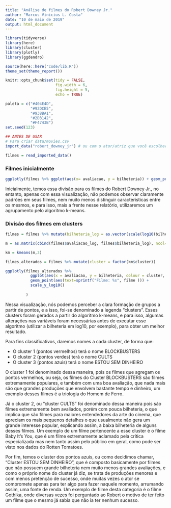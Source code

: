 ```yaml
---
title: "Análise de filmes do Robert Downey Jr."
author: "Marcus Vinicius L. Costa"
date: "10 de maio de 2019"
output: html_document
---
```


```r
library(tidyverse)
library(here)
library(cluster)
library(plotly)
library(ggdendro)

source(here::here("code/lib.R"))
theme_set(theme_report())

knitr::opts_chunk$set(tidy = FALSE,
                      fig.width = 6,
                      fig.height = 5,
                      echo = TRUE)

paleta = c("#404E4D",
           "#92DCE5",
           "#938BA1",
           "#2D3142",
           "#F4743B")
set.seed(123)
```


```r
## ANTES DE USAR
# Para criar data/movies.csv
import_data("robert_downey_jr") # ou com o ator/atriz que você escolher
```

```r
filmes = read_imported_data()
```

### Filmes inicialmente

```r
ggplotly(filmes %>% ggplot(aes(x= avaliacao, y = bilheteria)) + geom_point())
```

Inicialmente, temos essa divisão para os filmes do Robert Downey Jr., no entanto, apenas com essa visualização, não podemos observar claramente padrões em seus filmes, nem muito menos distinguir caracteristicas entre os mesmos, e para isso, mais a frente nesse relatório, utilizaremos um agrupamento pelo algoritmo k-means.


### Divisão dos filmes em clusters

```r

filmes = filmes %>% mutate(bilheteria_log = as.vector(scale(log10(bilheteria))), avaliacao_log = as.vector(scale(avaliacao)))

m = as.matrix(cbind(filmes$avaliacao_log, filmes$bilheteria_log), ncol=2)

km = kmeans(m,3)


```


```r
filmes_alterados = filmes %>% mutate(cluster = factor(km$cluster))

ggplotly(filmes_alterados %>% 
           ggplot(aes(x = avaliacao, y = bilheteria, colour = cluster, fill=cluster)) + 
           geom_point(aes(text=sprintf("Filme: %s", filme ))) + 
           scale_y_log10()
         
         )
```

Nessa visualização, nós podemos perceber a clara formação de grupos a partir de pontos, e a isso, foi-se denominado a legenda “clusters”. Esses clusters foram gerados a partir do algoritmo k-means, e para isso, algumas alterações nas variáveis foram necessárias antes de executar esse algoritmo (utilizar a bilheteria em log10, por exemplo), para obter um melhor resultado.

Para fins classificativos, daremos nomes a cada cluster, de forma que:

- O cluster 1 (pontos vermelhos) terá o nome BLOCKBUSTERS
- O cluster 2 (pontos verdes) terá o nome CULTS
- O cluster 3 (pontos azuis) terá o nome ESTOU SEM DINHEIRO

O cluster 1 foi denominado dessa maneira, pois os filmes que agregam os pontos vermelhos, ou seja, os filmes do Cluster BLOCKBUSTERS são filmes extremamente populares, e também com uma boa avaliação, que nada mais são que grandes produções que envolvem bastante tempo e dinheiro, um exemplo desses filmes é a triologia do Homem de Ferro.

Já o cluster 2, ou “cluster CULTS” foi denominado dessa maneira pois são filmes extremamente bem avaliados, porém com pouca bilheteria, o que implica que são filmes para maiores entendedores da arte do cinema, que apreciam os mais pequenos detalhes o que usualmente não gera um grande interesse popular, explicando assim, a baixa bilheteria de alguns desses filmes. Um exemplo de um filme pertencente a esse cluster é o filme Baby It’s You, que é um filme extremamente aclamado pela crítica especializada mas nem tanto assim pelo público em geral, como pode ser visto nos dados do Rotten Tomatoes.

Por fim, temos o cluster dos pontos azuis, ou como decidimos chamar, “Cluster ESTOU SEM DINHEIRO”, que é composto basicamente por filmes que não possuem grande bilheteria nem muito menos grandes avaliações, e como o próprio nome do cluster já diz, se trata de produções menores e com menos pretenção de sucesso, onde muitas vezes o ator se compromete apenas para ter algo para fazer naquele momento, arrumando assim, uma fonte de renda. Um exemplo de filme desta categoria é o filme Gothika, onde diversas vezes foi perguntado ao Robert o motivo de ter feito um filme que o mesmo já sabia que não ia ter nenhum sucesso.






